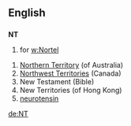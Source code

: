 ==English==
==={{initialism}}===
'''NT'''

# {{stock symbol}} for [[w:Nortel]]
{{wikipedia}}
#[[Northern Territory]] (of Australia)
#[[Northwest Territories]] (Canada)
# New Testament (Bible)
# New Territories (of Hong Kong)
# [[neurotensin]]

[[de:NT]]